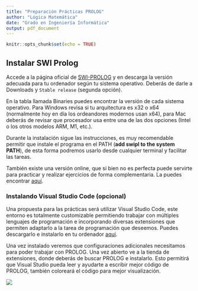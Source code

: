 ```yaml
---
title: "Preparación Prácticas PROLOG"
author: "Lógica Matemática"
date: "Grado en Ingeniería Informática"
output: pdf_document
---
```


```r
knitr::opts_chunk$set(echo = TRUE)
```

## Instalar SWI Prolog
Accede a la página oficial de [SWI-PROLOG](https://www.swi-prolog.org/Download.html) y en descarga la versión adecuada para tu ordenador según tu sistema operativo. Deberás de darle a Downloads y `Stable release` (segunda opción). 

En la tabla llamada Binaries puedes encontrar la versión de cada sistema operativo. Para Windows revisa si tu arquitectura es x32 o x64 (normalmente hoy en día los ordeandores modernos usan x64), para Mac deberás de revisar que procesador usa entre una de las dos opciones (Intel o los otros modelos ARM, M1, etc.). 

Durante la instalación sigue las instrucciones, es muy recomendable permitir que instale el programa en el PATH (**add swipl to the system PATH**), de esta forma podremos usarlo desde cualquier terminal y facilitar las tareas.

También existe una versión online, que si bien no es perfecta puede servirte para practicar y realizar ejercicios de forma complementaria. La puedes encontrar [aquí](https://swish.swi-prolog.org/p/Tutorial%20de%20prolog.swinb).

### Instalando Visual Studio Code (opcional)

Una propuesta para las prácticas será utilizar Visual Studio Code, este entorno es totalmente customizable permitiendo trabajar con múltiples lenguajes de programación e incorporando diversas extensiones que permiten adaptarlo a la tarea de programación que deseemos. Puedes descargarlo e instalarlo en tu ordenador [aquí](https://code.visualstudio.com/).

Una vez instalado veremos que configuraciones adicionales necesitamos para poder trabajar con PROLOG. Una vez abierto ve a la tienda de extensiones, donde deberás de buscar PROLOG e instalarlo. Esto permitirá que Visual Studio pueda leer y ayudarte a escribir mejor código de PROLOG, también coloreará el código para mejor visualización.

![](prolog_ext.png)
